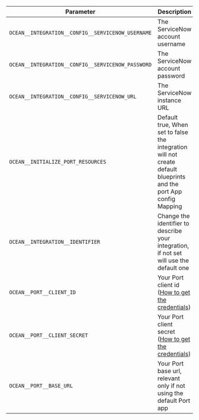 | Parameter                                         | Description                                                                                                                                                      | Required |
| ------------------------------------------------- | ---------------------------------------------------------------------------------------------------------------------------------------------------------------- | -------- |
| `OCEAN__INTEGRATION__CONFIG__SERVICENOW_USERNAME` | The ServiceNow account username                                                                                                                                  | ✅       |
| `OCEAN__INTEGRATION__CONFIG__SERVICENOW_PASSWORD` | The ServiceNow account password                                                                                                                                  | ✅       |
| `OCEAN__INTEGRATION__CONFIG__SERVICENOW_URL`      | The ServiceNow instance URL                                                                                                                                      | ✅       |
| `OCEAN__INITIALIZE_PORT_RESOURCES`                | Default true, When set to false the integration will not create default blueprints and the port App config Mapping                                               | ❌       |
| `OCEAN__INTEGRATION__IDENTIFIER`                  | Change the identifier to describe your integration, if not set will use the default one                                                                          | ❌       |
| `OCEAN__PORT__CLIENT_ID`                          | Your Port client id ([How to get the credentials](https://docs.getport.io/build-your-software-catalog/sync-data-to-catalog/api/#find-your-port-credentials))     | ✅       |
| `OCEAN__PORT__CLIENT_SECRET`                      | Your Port client secret ([How to get the credentials](https://docs.getport.io/build-your-software-catalog/sync-data-to-catalog/api/#find-your-port-credentials)) | ✅       |
| `OCEAN__PORT__BASE_URL`                           | Your Port base url, relevant only if not using the default Port app                                                                                              | ❌       |
